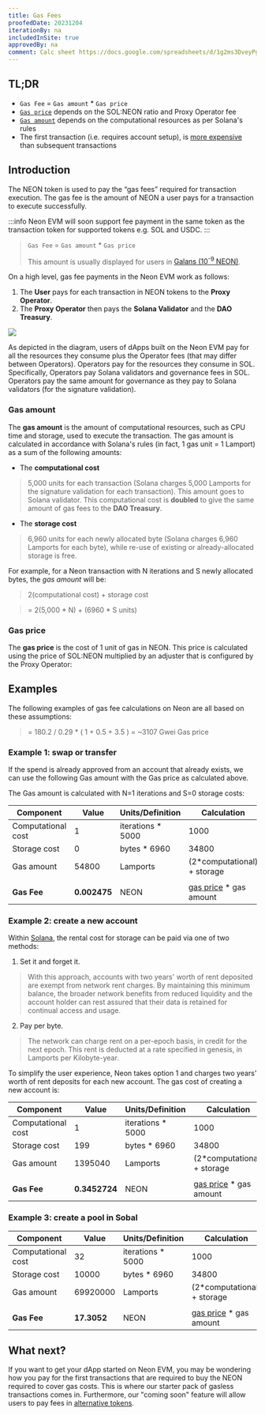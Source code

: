 ```yaml
---
title: Gas Fees
proofedDate: 20231204
iterationBy: na
includedInSite: true
approvedBy: na
comment: Calc sheet https://docs.google.com/spreadsheets/d/1g2ms3DveyPgrG0Gf6cSwq6xhT0AgrrRus_pa9ICHP4w/edit?usp=sharing
---
```



## TL;DR

- `Gas Fee` = `Gas amount` \* `Gas price`
- [`Gas price`](#gas-price) depends on the SOL:NEON ratio and Proxy Operator fee
- [`Gas amount`](#gas-amount) depends on the computational resources as per Solana's rules
- The first transaction (i.e. requires account setup), is [more expensive](#example-2-create-a-new-account) than subsequent transactions


## Introduction

The NEON token is used to pay the “gas fees” required for transaction execution. The gas fee is the amount of NEON a user pays for a transaction to execute successfully.

:::info
Neon EVM will soon support fee payment in the same token as the transaction token for supported tokens e.g. SOL and USDC.
:::

> `Gas Fee` = `Gas amount` \* `Gas price`
>
> This amount is usually displayed for users in [Galans (10<sup>-9</sup> NEON)](/docs/tokens/neon_token#token-parameters).

On a high level, gas fee payments in the Neon EVM work as follows:
1. The **User** pays for each transaction in NEON tokens to the **Proxy Operator**.
2. The **Proxy Operator** then pays the **Solana Validator** and the **DAO Treasury**.

<div className='neon-img-box-600' style={{textAlign: 'center'}}>

![](./img/payments-neon.png)

</div>

As depicted in the diagram, users of dApps built on the Neon EVM pay for all the resources they consume plus the Operator fees (that may differ between Operators). Operators pay for the resources they consume in SOL. Specifically, Operators pay Solana validators and governance fees in SOL. Operators pay the same amount for governance as they pay to Solana validators (for the signature validation).

### Gas amount

The **gas amount** is the amount of computational resources, such as CPU time and storage, used to execute the transaction. The gas amount is calculated in accordance with Solana's rules (in fact, 1 gas unit = 1 Lamport) as a sum of the following amounts:
* The **computational cost**
> 5,000 units for each transaction (Solana charges 5,000 Lamports for the signature validation for each transaction). This amount goes to Solana validator. This computational cost is **doubled** to give the same amount of gas fees to the **DAO Treasury**.
* The **storage cost**
> 6,960 units for each newly allocated byte (Solana charges 6,960 Lamports for each byte), while re-use of existing or already-allocated storage is free.

For example, for a Neon transaction with N iterations and S newly allocated bytes, the *gas amount* will be:

> 2(computational cost) + storage cost

> = 2(5,000 \* N) + (6960 \* S  units)

### Gas price

The **gas price** is the cost of 1 unit of gas in NEON. This price is calculated using the price of SOL:NEON multiplied by an adjuster that is configured by the Proxy Operator:

<Formula/>


## Examples

The following examples of gas fee calculations on Neon are all based on these assumptions:

<Price/>

> = 180.2 / 0.29 * ( 1 + 0.5 + 3.5 ) = ~3107 Gwei Gas price

### Example 1: swap or transfer

If the spend is already approved from an account that already exists, we can use the following Gas amount with the Gas price as calculated above.

The Gas amount is calculated with N=1 iterations and S=0 storage costs:

| Component          | Value      | Units/Definition   | Calculation                  |
| ------------------ | ---------- | ------------------ | ---------------------------- |
| Computational cost | 1         | iterations \* 5000 | 1000                        |
| Storage cost       | 0          | bytes \* 6960      | 34800                        |
| Gas amount         | 54800     | Lamports           | (2\*computational) + storage |
|                    |            |                    |                              |
| **Gas Fee**            | **0.002475** | NEON               | [gas price](#examples) \* gas amount      |

### Example 2: create a new account
Within [Solana](https://solana.com/docs/core/fees#rent), the rental cost for storage can be paid via one of two methods:
1. Set it and forget it.

> With this approach, accounts with two years' worth of rent deposited are exempt from network rent charges. By maintaining this minimum balance, the broader network benefits from reduced liquidity and the account holder can rest assured that their data is retained for continual access and usage.

2. Pay per byte.

> The network can charge rent on a per-epoch basis, in credit for the next epoch. This rent is deducted at a rate specified in genesis, in Lamports per Kilobyte-year.

To simplify the user experience, Neon takes option 1 and charges two years' worth of rent deposits for each new account. The gas cost of creating a new account is:


| Component          | Value      | Units/Definition   | Calculation                  |
| ------------------ | ---------- | ------------------ | ---------------------------- |
| Computational cost | 1         | iterations \* 5000 | 1000                        |
| Storage cost       | 199         | bytes \* 6960      | 34800                        |
| Gas amount         | 1395040     | Lamports           | (2\*computational) + storage |
|                    |            |                    |                              |
| **Gas Fee**            | **0.3452724** | NEON               | [gas price](#examples) \* gas amount      |



### Example 3: create a pool in Sobal

| Component          | Value      | Units/Definition   | Calculation                  |
| ------------------ | ---------- | ------------------ | ---------------------------- |
| Computational cost | 32         | iterations \* 5000 | 1000                        |
| Storage cost       | 10000         | bytes \* 6960      | 34800                        |
| Gas amount         | 69920000     | Lamports           | (2\*computational) + storage |
|                    |            |                    |                              |
| **Gas Fee**            | **17.3052** | NEON               | [gas price](#examples) \* gas amount      |


## What next?

If you want to get your dApp started on Neon EVM, you may be wondering how you pay for the first transactions that are required to buy the NEON required to cover gas costs. This is where our starter pack of gasless transactions comes in. Furthermore, our "coming soon" feature will allow users to pay fees in [alternative tokens](https://neonevm.org/blog/feature-alternative-gas-fee-token).
